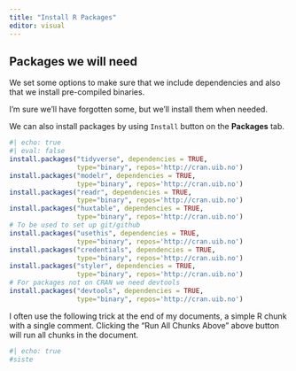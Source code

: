 ```yaml
---
title: "Install R Packages"
editor: visual
---
```


## Packages we will need

We set some options to make sure that we include dependencies and also that we install pre-compiled binaries.

I'm sure we'll have forgotten some, but we'll install them when needed.

We can also install packages by using `Install` button on the **Packages** tab.

```r
#| echo: true
#| eval: false
install.packages("tidyverse", dependencies = TRUE, 
                 type="binary", repos='http://cran.uib.no')
install.packages("modelr", dependencies = TRUE, 
                 type="binary", repos='http://cran.uib.no')
install.packages("readr", dependencies = TRUE, 
                 type="binary", repos='http://cran.uib.no')
install.packages("huxtable", dependencies = TRUE, 
                 type="binary", repos='http://cran.uib.no')
# To be used to set up git/github
install.packages("usethis", dependencies = TRUE, 
                 type="binary", repos='http://cran.uib.no')
install.packages("credentials", dependencies = TRUE, 
                 type="binary", repos='http://cran.uib.no')
install.packages("styler", dependencies = TRUE, 
                 type="binary", repos='http://cran.uib.no')
# For packages not on CRAN we need devtools
install.packages("devtools", dependencies = TRUE, 
                 type="binary", repos='http://cran.uib.no')
```

I often use the following trick at the end of my documents, a simple R chunk with a single comment.
Clicking the "Run All Chunks Above" above button will run all chunks in the document.

```r
#| echo: true
#siste
```
